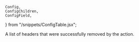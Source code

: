 	Config,
	ConfigChildren,
	ConfigField,
} from "/snippets/ConfigTable.jsx";

<Config>
	<ConfigField
		title="actions.ngrok.remove_headers.headers_removed"
		type="array of strings"
	>
		<p>A list of headers that were successfully removed by the action.</p>
	</ConfigField>
</Config>
